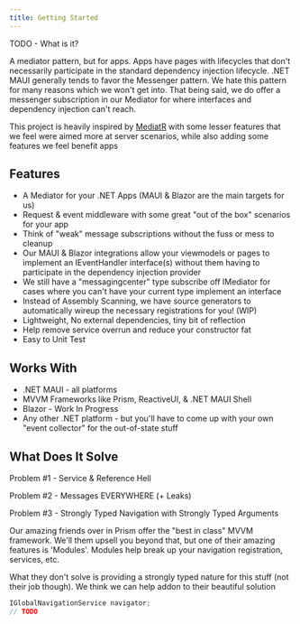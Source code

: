 ```yaml
---
title: Getting Started
---
```


TODO - What is it?


A mediator pattern, but for apps.  Apps have pages with lifecycles that don't necessarily participate in the standard 
dependency injection lifecycle.  .NET MAUI generally tends to favor the Messenger pattern.  We hate this pattern for many reasons 
which we won't get into.  That being said, we do offer a messenger subscription in our Mediator for where interfaces
and dependency injection can't reach.

This project is heavily inspired by [MediatR](https://github.com/jbogard/mediatr) with some lesser features that we feel
were aimed more at server scenarios, while also adding some features we feel benefit apps

## Features
* A Mediator for your .NET Apps (MAUI & Blazor are the main targets for us)
* Request & event middleware with some great "out of the box" scenarios for your app
* Think of "weak" message subscriptions without the fuss or mess to cleanup
* Our MAUI & Blazor integrations allow your viewmodels or pages to implement an IEventHandler<TEvent> interface(s) without them having to participate in the dependency injection provider
* We still have a "messagingcenter" type subscribe off IMediator for cases where you can't have your current type implement an interface
* Instead of Assembly Scanning, we have source generators to automatically wireup the necessary registrations for you! (WIP)
* Lightweight, No external dependencies, tiny bit of reflection 
* Help remove service overrun and reduce your constructor fat
* Easy to Unit Test

## Works With
* .NET MAUI - all platforms
* MVVM Frameworks like Prism, ReactiveUI, & .NET MAUI Shell
* Blazor - Work In Progress
* Any other .NET platform - but you'll have to come up with your own "event collector" for the out-of-state stuff 

## What Does It Solve
Problem #1 - Service & Reference Hell

Problem #2 - Messages EVERYWHERE (+ Leaks)

Problem #3 - Strongly Typed Navigation with Strongly Typed Arguments

Our amazing friends over in Prism offer the "best in class" MVVM framework.  We'll them upsell you beyond that, but one
of their amazing features is 'Modules'.  Modules help break up your navigation registration, services, etc.  

What they don't solve is providing a strongly typed nature for this stuff (not their job though).  We think we can help
addon to their beautiful solution

```csharp
IGlobalNavigationService navigator;
// TODO
```

